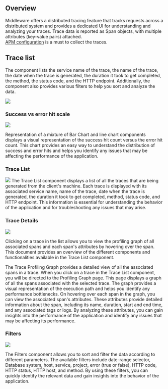 Overview
--------
Middleware offers a distributed tracing feature that tracks requests across a distributed system and provides a dedicated UI for understanding and analyzing your traces. Trace data is reported as Span objects, with multiple attributes (key-value pairs) attached.\
[APM configuration](https://docs.middleware.io/quickstart) is a must to collect the traces.

Trace list
----------
The component lists the service name of the trace, the name of the trace, the date when the trace is generated, the duration it took to get completed, the method, the status code, and the HTTP endpoint. Additionally, the component also provides various filters to help you sort and analyze the data.

<img src="/images/apm/t1.png" />

### Success vs error hit scale
<img src="/images/apm/t2.png" />

Representation of a mixture of Bar Chart and line chart components displays a visual representation of the success hit count versus the error hit count. This chart provides an easy way to understand the distribution of success and error hits and helps you identify any issues that may be affecting the performance of the application.

### Trace List
<img src="/images/apm/t3.png" />
The Trace List component displays a list of all the traces that are being generated from the client's machine. Each trace is displayed with its associated service name, name of the trace, date when the trace is generated, the duration it took to get completed, method, status code, and HTTP endpoint. This information is essential for understanding the behavior of the application and for troubleshooting any issues that may arise.

### Trace Details
<img src="/images/apm/t4.png" />

Clicking on a trace in the list allows you to view the profiling graph of all associated spans and each span's attributes by hovering over the span. This document provides an overview of the different components and functionalities available in the Trace List component.

The Trace Profiling Graph provides a detailed view of all the associated spans in a trace. When you click on a trace in the Trace List component, you will be directed to the Profiling Graph page. This page displays a graph of all the spans associated with the selected trace. The graph provides a visual representation of the execution path and helps you identify any performance bottlenecks. On hovering over each span in the graph, you can view the associated span's attributes. These attributes provide detailed information about the span, including its name, duration, start and end time, and any associated tags or logs. By analyzing these attributes, you can gain insights into the performance of the application and identify any issues that may be affecting its performance.

### Filters
<img src="/images/apm/t5.png" />

The Filters component allows you to sort and filter the data according to different parameters. The available filters include date-range selector, Database system, host, service, project, error (true or false), HTTP code, HTTP status, HTTP host, and method. By using these filters, you can quickly identify the relevant data and gain insights into the behavior of the application.
